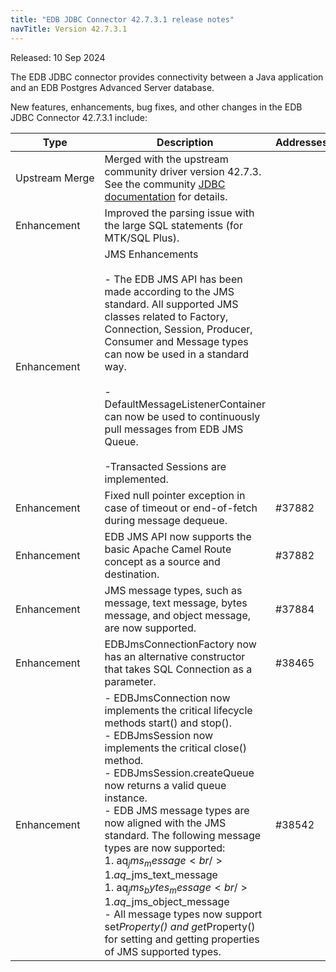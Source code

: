 ```yaml
---
title: "EDB JDBC Connector 42.7.3.1 release notes"
navTitle: Version 42.7.3.1
---
```


Released: 10 Sep 2024

The EDB JDBC connector provides connectivity between a Java application and an EDB Postgres Advanced Server database.

New features, enhancements, bug fixes, and other changes in the EDB JDBC Connector 42.7.3.1 include:

| Type                | Description                                                                                                                                                                                                                                                                                                                                                                                                                                                                                                                                                                                                                                                          | Addresses |
|---------------------|----------------------------------------------------------------------------------------------------------------------------------------------------------------------------------------------------------------------------------------------------------------------------------------------------------------------------------------------------------------------------------------------------------------------------------------------------------------------------------------------------------------------------------------------------------------------------------------------------------------------------------------------------------------------|-----------|
| Upstream&nbsp;Merge | Merged with the upstream community driver version 42.7.3. See the community [JDBC documentation](https://jdbc.postgresql.org/changelogs/2024-03-14-42.7.3-release/) for details.                                                                                                                                                                                                                                                                                                                                                                                                                                                                                     |           |
| Enhancement         | Improved the parsing issue with the large SQL statements (for MTK/SQL Plus).                                                                                                                                                                                                                                                                                                                                                                                                                                                                                                                                                                                                            |           |
| Enhancement         | JMS Enhancements<br/><br/>- The EDB JMS API has been made according to the JMS standard. All supported JMS classes related to Factory, Connection, Session, Producer, Consumer and Message types can now be used in a standard way.<br/><br/>- DefaultMessageListenerContainer can now be used to continuously pull messages from EDB JMS Queue.<br/><br/>-Transacted Sessions are implemented.                                                                                                                                                                                                                                                                      |           |
| Enhancement         | Fixed null pointer exception in case of timeout or end-of-fetch during message dequeue.                                                                                                                                                                                                                                                                                                                                                                                                                                                                                                                                                                              | #37882    |
| Enhancement         | EDB JMS API now supports the basic Apache Camel Route concept as a source and destination.                                                                                                                                                                                                                                                                                                                                                                                                                                                                                                                                                                           | #37882    |
| Enhancement         | JMS message types, such as message, text message, bytes message, and object message, are now supported.                                                                                                                                                                                                                                                                                                                                                                                                                                                                                                                                                              | #37884    |
| Enhancement         | EDBJmsConnectionFactory now has an alternative constructor that takes SQL Connection as a parameter.                                                                                                                                                                                                                                                                                                                                                                                                                                                                                                                                                                 | #38465    |
| Enhancement         | - EDBJmsConnection now implements the critical lifecycle methods start() and stop().<br/>- EDBJmsSession now implements the critical close() method.<br/>- EDBJmsSession.createQueue now returns a valid queue instance.<br/>- EDB JMS message types are now aligned with the JMS standard. The following message types are now supported:<br/>  1. aq$_jms_message<br/>  1. aq$_jms_text_message<br/>  1. aq$_jms_bytes_message<br/>  1. aq$_jms_object_message<br/>- All message types now support set*Property() and get*Property() for setting and getting properties of JMS supported types. | #38542    |



                                     

 







